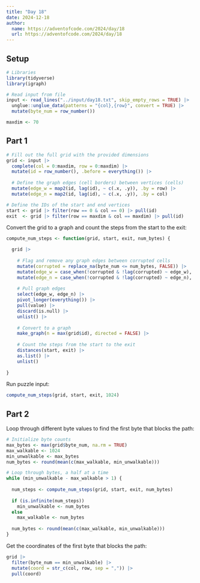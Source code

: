 ```yaml
---
title: "Day 18"
date: 2024-12-18
author:
  name: https://adventofcode.com/2024/day/18
  url: https://adventofcode.com/2024/day/18
---
```


## Setup

```r
# Libraries
library(tidyverse)
library(igraph)

# Read input from file
input <- read_lines("../input/day18.txt", skip_empty_rows = TRUE) |> 
  unglue::unglue_data(patterns = "{col},{row}", convert = TRUE) |> 
  mutate(byte_num = row_number())

maxdim <- 70
```

## Part 1

```r

# Fill out the full grid with the provided dimensions
grid <- input |> 
  complete(col = 0:maxdim, row = 0:maxdim) |> 
  mutate(id = row_number(), .before = everything()) |> 
  
  # Define the graph edges (cell borders) between vertices (cells)
  mutate(edge_w = map2(id, lag(id), ~ c(.x, .y)), .by = row) |> 
  mutate(edge_n = map2(id, lag(id), ~ c(.x, .y)), .by = col)

# Define the IDs of the start and end vertices
start <- grid |> filter(row == 0 & col == 0) |> pull(id)
exit  <- grid |> filter(row == maxdim & col == maxdim) |> pull(id)

```

Convert the grid to a graph and count the steps from the start to the exit:

```r

compute_num_steps <- function(grid, start, exit, num_bytes) {

  grid |> 
    
    # Flag and remove any graph edges between corrupted cells
    mutate(corrupted = replace_na(byte_num <= num_bytes, FALSE)) |> 
    mutate(edge_w = case_when(!corrupted & !lag(corrupted) ~ edge_w), .by = row) |> 
    mutate(edge_n = case_when(!corrupted & !lag(corrupted) ~ edge_n), .by = col) |> 
    
    # Pull graph edges
    select(edge_w, edge_n) |> 
    pivot_longer(everything()) |> 
    pull(value) |> 
    discard(is.null) |> 
    unlist() |> 
    
    # Convert to a graph
    make_graph(n = max(grid$id), directed = FALSE) |> 
    
    # Count the steps from the start to the exit
    distances(start, exit) |> 
    as.list() |> 
    unlist()
  
}

```

Run puzzle input:

```r

compute_num_steps(grid, start, exit, 1024)

```

## Part 2

Loop through different byte values to find the first byte that blocks the path:

```r

# Initialize byte counts
max_bytes <- max(grid$byte_num, na.rm = TRUE)
max_walkable <- 1024
min_unwalkable <- max_bytes
num_bytes <- round(mean(c(max_walkable, min_unwalkable)))

# Loop through bytes, a half at a time
while (min_unwalkable - max_walkable > 1) {
  
  num_steps <- compute_num_steps(grid, start, exit, num_bytes)
  
  if (is.infinite(num_steps))
    min_unwalkable <- num_bytes
  else 
    max_walkable <- num_bytes
    
  num_bytes <- round(mean(c(max_walkable, min_unwalkable)))
}

```

Get the coordinates of the first byte that blocks the path:

```r

grid |> 
  filter(byte_num == min_unwalkable) |> 
  mutate(coord = str_c(col, row, sep = ",")) |> 
  pull(coord)

```


